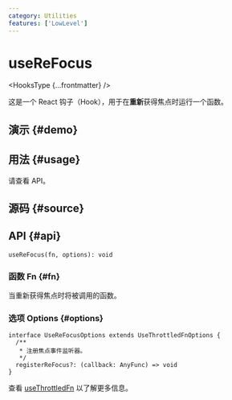 ```yaml
---
category: Utilities
features: ['LowLevel']
---
```


# useReFocus


<HooksType {...frontmatter} />

<Since version="v1.4.0" />

这是一个 React 钩子（Hook），用于在**重新**获得焦点时运行一个函数。

## 演示 \{#demo}


<App />

## 用法 \{#usage}

请查看 API。

## 源码 \{#source}


<Source />

## API \{#api}

```tsx
useReFocus(fn, options): void
```

### 函数 Fn \{#fn}

当重新获得焦点时将被调用的函数。

### 选项 Options \{#options}

```tsx
interface UseReFocusOptions extends UseThrottledFnOptions {
  /**
   * 注册焦点事件监听器。
   */
  registerReFocus?: (callback: AnyFunc) => void
}
```

查看 [useThrottledFn](/reference/use-throttled-fn) 以了解更多信息。
